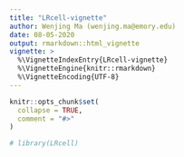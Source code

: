 ```yaml
---
title: "LRcell-vignette"
author: Wenjing Ma (wenjing.ma@emory.edu)
date: 08-05-2020
output: rmarkdown::html_vignette
vignette: >
  %\VignetteIndexEntry{LRcell-vignette}
  %\VignetteEngine{knitr::rmarkdown}
  %\VignetteEncoding{UTF-8}
---
```


```r
knitr::opts_chunk$set(
  collapse = TRUE,
  comment = "#>"
)
```

```r
# library(LRcell)
```
